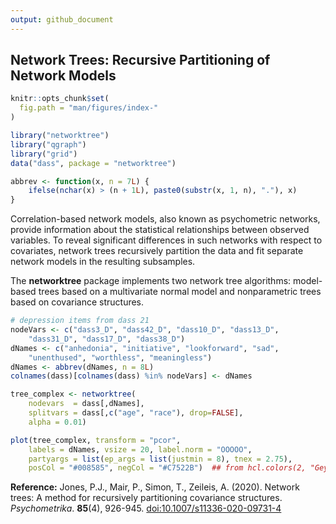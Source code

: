 ```yaml
---
output: github_document
---
```


<!-- index.md is generated from index.Rmd. Please edit that file and run rmarkdown::render("index.Rmd") -->

## Network Trees: Recursive Partitioning of Network Models

```r
knitr::opts_chunk$set(
  fig.path = "man/figures/index-"
)

library("networktree")
library("qgraph")
library("grid")
data("dass", package = "networktree")

abbrev <- function(x, n = 7L) {
	ifelse(nchar(x) > (n + 1L), paste0(substr(x, 1, n), "."), x)
}
```

Correlation-based network models, also known as psychometric networks, provide information about the
statistical relationships between observed variables. To reveal significant differences in such networks
with respect to covariates, network trees recursively partition the data and fit separate network models
in the resulting subsamples.

The **networktree** package implements two network tree algorithms:
model-based trees based on a multivariate normal model and nonparametric trees based on covariance
structures.

```r

# depression items from dass 21
nodeVars <- c("dass3_D", "dass42_D", "dass10_D", "dass13_D",
	"dass31_D", "dass17_D", "dass38_D")
dNames <- c("anhedonia", "initiative", "lookforward", "sad",
	"unenthused", "worthless", "meaningless")
dNames <- abbrev(dNames, n = 8L)
colnames(dass)[colnames(dass) %in% nodeVars] <- dNames

tree_complex <- networktree(
	nodevars  = dass[,dNames],
	splitvars = dass[,c("age", "race"), drop=FALSE],
	alpha = 0.01)

plot(tree_complex, transform = "pcor",
	labels = dNames, vsize = 20, label.norm = "OOOOO",
	partyargs = list(ep_args = list(justmin = 8), tnex = 2.75),
	posCol = "#008585", negCol = "#C7522B")  ## from hcl.colors(2, "Geyser") 
```

**Reference:**
Jones, P.J., Mair, P., Simon, T., Zeileis, A. (2020). Network trees: A method for recursively partitioning covariance structures. _Psychometrika_.
**85**(4), 926-945. [doi:10.1007/s11336-020-09731-4](https://doi.org/10.1007/s11336-020-09731-4)


